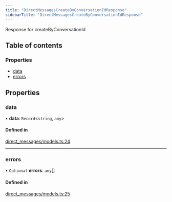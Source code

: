 ```yaml
---
title: "DirectMessagesCreateByConversationIdResponse"
sidebarTitle: "DirectMessagesCreateByConversationIdResponse"
---
```


Response for createByConversationId

## Table of contents

### Properties

- [data](/xdks/typescript/reference/interfaces/DirectMessagesCreateByConversationIdResponse#data)
- [errors](/xdks/typescript/reference/interfaces/DirectMessagesCreateByConversationIdResponse#errors)

## Properties

### data

• **data**: `Record`\<`string`, `any`\>

#### Defined in

[direct_messages/models.ts:24](https://github.com/xdevplatform/xdk/blob/298ca9350d035e40e7c8ee0753c50052819a41e2/xdk/typescript/src/direct_messages/models.ts#L24)

___

### errors

• `Optional` **errors**: `any`[]

#### Defined in

[direct_messages/models.ts:25](https://github.com/xdevplatform/xdk/blob/298ca9350d035e40e7c8ee0753c50052819a41e2/xdk/typescript/src/direct_messages/models.ts#L25)
